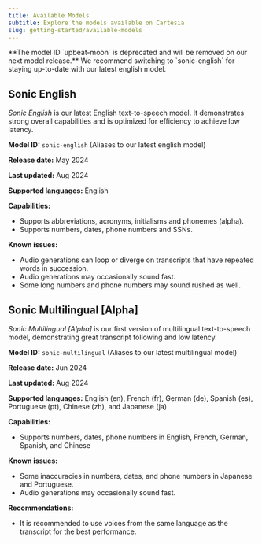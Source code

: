```yaml
---
title: Available Models
subtitle: Explore the models available on Cartesia
slug: getting-started/available-models
---
```


<Warning>
**The model ID `upbeat-moon` is deprecated and will be removed on our next model release.** We recommend switching to `sonic-english` for staying up-to-date with our latest english model.
</Warning>

## Sonic English

_Sonic English_ is our latest English text-to-speech model. It demonstrates strong overall capabilities and is optimized for efficiency to achieve low latency.

**Model ID:** `sonic-english` (Aliases to our latest english model)

**Release date:** May 2024

**Last updated:** Aug 2024

**Supported languages:** English

**Capabilities:**

* Supports abbreviations, acronyms, initialisms and phonemes (alpha).
* Supports numbers, dates, phone numbers and SSNs.

**Known issues:**

* Audio generations can loop or diverge on transcripts that have repeated words in succession.
* Audio generations may occasionally sound fast.
* Some long numbers and phone numbers may sound rushed as well.


## Sonic Multilingual [Alpha]

_Sonic Multilingual [Alpha]_ is our first version of multilingual text-to-speech model, demonstrating great transcript following and low latency.

**Model ID:** `sonic-multilingual` (Aliases to our latest multilingual model)

**Release date:** Jun 2024

**Last updated:** Aug 2024

**Supported languages:** English (en), French (fr), German (de), Spanish (es), Portuguese (pt), Chinese (zh), and Japanese (ja)

**Capabilities:**
- Supports numbers, dates, phone numbers in English, French, German, Spanish, and Chinese

**Known issues:**
- Some inaccuracies in numbers, dates, and phone numbers in Japanese and Portuguese.
- Audio generations may occasionally sound fast.


**Recommendations:**

* It is recommended to use voices from the same language as the transcript for the best performance.